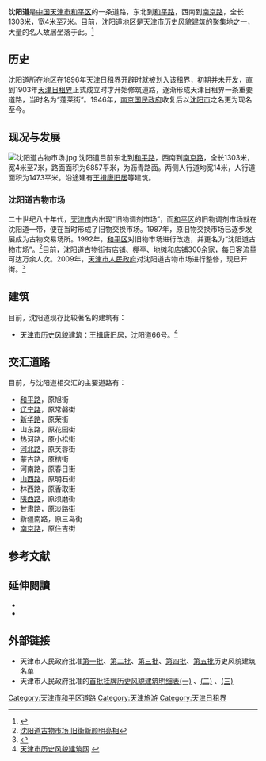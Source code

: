 {{Infobox China Road
|路牌类型=Tianjin
|中文道路名称=沈阳道
|道路方向=NS
|道路名称拼音=SHEN YANG DAO
|图片= File:王揖唐旧居.jpg
|图片说明=沈阳道上的[[王揖唐旧居|王揖唐旧居]]
|道路属性=普通道路
|道路总长度=1.303
|所在地区=[[和平区_(天津市)|和平区]]
|起点=[[南京路_(天津)|南京路]]
|终点=[[和平路_(天津)|和平路]]
|道路命名日期=1946年
|道路旧名=宫岛街
|道路动工日期=1886年
|收费=
}}

'''沈阳道'''是[[中国|中国]][[天津市|天津市]][[和平区_(天津市)|和平区]]的一条道路，东北到[[和平路_(天津)|和平路]]，西南到[[南京路_(天津)|南京路]]，全长1303米，宽4米至7米。目前，沈阳道地区是[[天津市历史风貌建筑|天津市历史风貌建筑]]的聚集地之一，大量的名人故居坐落于此。<ref>{{Cite web |url=http://www.tjhp.gov.cn/servlet/ContentServer?cid=1105523261039&pagename=tjhp%2FPage%2Fsub-t46&lv=2&lv2=1100820937330&lv1=1087380370033&c=Page |title=和平区志 |accessdate=2011-10-04 |archive-date=2013-11-13 |archive-url=https://web.archive.org/web/20131113210547/http://www.tjhp.gov.cn/servlet/ContentServer?cid=1105523261039&pagename=tjhp%2FPage%2Fsub-t46&lv=2&lv2=1100820937330&lv1=1087380370033&c=Page |dead-url=yes }}</ref> 

== 历史 ==
沈阳道所在地区在1896年[[天津日租界|天津日租界]]开辟时就被划入该租界，初期并未开发，直到1903年[[天津日租界|天津日租界]]正式成立时才开始修筑道路，逐渐形成天津日租界一条重要道路，当时名为“蓬莱街”。1946年，[[南京国民政府|南京国民政府]]收复后以[[沈阳市|沈阳市]]之名更为现名至今。

== 现况与发展 ==
[[File:沈阳道古物市场.jpg|thumb]]
沈阳道目前东北到[[和平路_(天津)|和平路]]，西南到[[南京路_(天津)|南京路]]，全长1303米，宽4米至7米，路面面积为6857平米，为沥青路面。两侧人行道均宽14米，人行道面积为1473平米。沿途建有[[王揖唐旧居|王揖唐旧居]]等建筑。

=== 沈阳道古物市场 ===
二十世纪八十年代，[[天津市|天津市]]内出现“旧物调剂市场”，而[[和平区_(天津市)|和平区]]的旧物调剂市场就在沈阳道一带，便在当时形成了旧物交换市场。1987年，原旧物交换市场已逐步发展成为古物交易场所。1992年，[[和平区_(天津市)|和平区]]对旧物市场进行改造，并更名为“沈阳道古物市场”。<ref>[http://news.163.com/09/0421/01/57CUVPTT000120GR.html 沈阳道古物市场 旧街新颜明亮相]{{Dead link|date=2020年1月 |bot=InternetArchiveBot |fix-attempted=yes }}</ref>目前，沈阳道古物街有店铺、棚亭、地摊和店铺300余家，每日客流量可达万余人次。2009年，[[天津市人民政府|天津市人民政府]]对沈阳道古物市场进行整修，现已开街。<ref>{{Cite web |url=http://www.ce.cn/kjwh/scpm/zixun/200908/20/t20090820_19824954.shtml |title=天津沈阳道古物市场开街 寻找天津古玩"魂" |access-date=2009-12-23 |archive-url=https://web.archive.org/web/20090918141812/http://www.ce.cn/kjwh/scpm/zixun/200908/20/t20090820_19824954.shtml |archive-date=2009-09-18 |dead-url=yes }}</ref>

== 建筑 ==
目前，沈阳道现存比较著名的建筑有：
*[[天津市历史风貌建筑|天津市历史风貌建筑]]：[[王揖唐旧居|王揖唐旧居]]，沈阳道66号。<ref>[http://www.fmjz.cn/Pages/default.aspx 天津市历史风貌建筑网] {{webarchive|url=https://web.archive.org/web/20101211101817/http://www.fmjz.cn/Pages/default.aspx |date=2010-12-11 }}</ref>

== 交汇道路 ==
目前，与沈阳道相交汇的主要道路有：
*[[和平路_(天津)|和平路]]，原旭街
*[[辽宁路_(天津)|辽宁路]]，原常磐街
*[[新华路_(天津)|新华路]]，原荣街
*山东路，原花园街
*热河路，原小松街
*[[河北路_(天津)|河北路]]，原芙蓉街
*蒙古路，原桔街
*河南路，原春日街
*[[山西路_(天津)|山西路]]，原明石街
*林西路，原香取街
*[[陕西路_(天津)|陕西路]]，原须磨街
*甘肃路，原淡路街
*新疆南路，原三岛街
*[[南京路_(天津)|南京路]]，原住吉街

== 参考文献 ==
<div class="references-small">
<references />
</div>

== 延伸閱讀 ==
<div class="references-small">
* {{en}}{{cite book|title=《Tientsin:An Illustrated Outline History》|author=O.D.Rasmussen |others= |location=[[天津|天津]]|publisher=天津印字馆（1925）}}
* {{zh}}{{cite book|author=费成康 |title=《中国租界史》 |year=1992年 |publisher=上海社会科学院出版社 |location=[[上海|上海]] |isbn=7-80515649-2 }}
</div>

== 外部链接 ==
* 天津市人民政府批准[https://web.archive.org/web/20111116232403/http://www.fmjz.cn/Lists/List11/DispForm.aspx?ID=1 第一批]、[https://web.archive.org/web/20111116230841/http://www.fmjz.cn/Lists/List11/DispForm.aspx?ID=2 第二批]、[https://web.archive.org/web/20111116232248/http://www.fmjz.cn/Lists/List11/DispForm.aspx?ID=3 第三批]、[https://web.archive.org/web/20111116232448/http://www.fmjz.cn/Lists/List11/DispForm.aspx?ID=4 第四批]、[https://web.archive.org/web/20111116225811/http://www.fmjz.cn/Lists/List11/DispForm.aspx?ID=5 第五批]历史风貌建筑名单
* 天津市人民政府批准的[http://www2.tjfdc.gov.cn/Lists/List6/DispForm.aspx?ID=4676 首批挂牌历史风貌建筑明细表(一)] {{Webarchive|url=https://archive.is/20130628091346/http://www2.tjfdc.gov.cn/Lists/List6/DispForm.aspx?ID=4676 |date=2013-06-28 }}、[http://www2.tjfdc.gov.cn/Lists/List6/DispForm.aspx?ID=5022 (二)] {{Webarchive|url=https://archive.is/20130628090143/http://www2.tjfdc.gov.cn/Lists/List6/DispForm.aspx?ID=5022 |date=2013-06-28 }}、[http://www2.tjfdc.gov.cn/Lists/List6/DispForm.aspx?ID=4678 (三)] {{Webarchive|url=https://archive.is/20130627104219/http://www2.tjfdc.gov.cn/Lists/List6/DispForm.aspx?ID=4678 |date=2013-06-27 }}

{{天津主要商业街}}
[[Category:天津市和平区道路|Category:天津市和平区道路]]
[[Category:天津旅游|Category:天津旅游]]
[[Category:天津日租界|Category:天津日租界]]